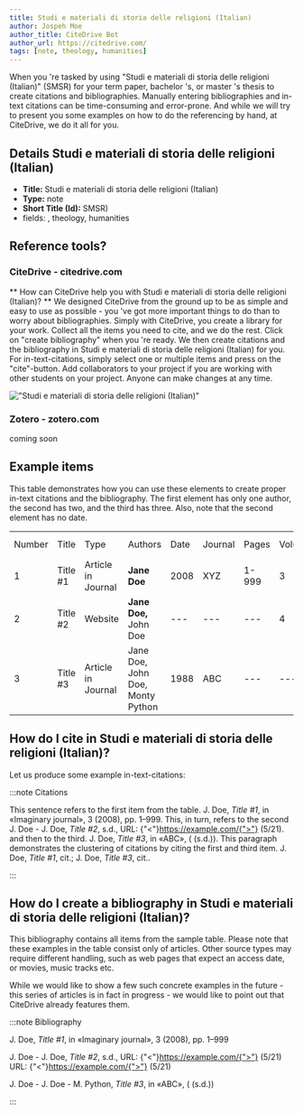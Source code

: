 ```yaml
---
title: Studi e materiali di storia delle religioni (Italian)
author: Jospeh Moe
author_title: CiteDrive Bot
author_url: https://citedrive.com/
tags: [note, theology, humanities]
---
```


When you 're tasked by using "Studi e materiali di storia delle religioni (Italian)" (SMSR) for your term paper, bachelor 's, or master 's thesis to create citations and bibliographies.
Manually entering bibliographies and in-text citations can be time-consuming and error-prone. And while we will try to present you some examples on how to do the referencing by hand, at CiteDrive, we do it all for you.

## Details  Studi e materiali di storia delle religioni (Italian)
* **Title:** Studi e materiali di storia delle religioni (Italian)
* **Type:** note
* **Short Title (Id):** SMSR)
* fields: , theology, humanities

## Reference tools?
### CiteDrive - citedrive.com
** How can CiteDrive help you with Studi e materiali di storia delle religioni (Italian)? **
We designed CiteDrive from the ground up to be as simple and easy to use as possible - you 've got more important things to do than to worry about bibliographies. Simply with CiteDrive, you create a library for your work. Collect all the items you need to cite, and we do the rest. Click on "create bibliography" when you 're ready. We then create citations and the bibliography in Studi e materiali di storia delle religioni (Italian) for you. For in-text-citations, simply select one or multiple items and press on the "cite"-button. Add collaborators to your project if you are working with other students on your project. Anyone can make changes at any time.


!["Studi e materiali di storia delle religioni (Italian)"](images/studi-e-materiali-di-storia-delle-religioni-italian.svg "Choose Studi e materiali di storia delle religioni (Italian) in the CiteDrive App")

### Zotero - zotero.com

coming soon

## Example items

This table demonstrates how you can use these elements to create proper in-text citations and the bibliography. The first element has only one author, the second has two, and the third has three. Also, note that the second element has no date.


<table>
  <tr>
   <td>Number
   </td>
   <td>Title
   </td>
   <td>Type
   </td>
   <td>Authors
   </td>
   <td>Date
   </td>
   <td>Journal
   </td>
   <td>Pages
   </td>
   <td>Volume
   </td>
   <td>Issue
   </td>
   <td>Access Date
   </td>
  </tr>
  <tr>
   <td>1
   </td>
   <td>Title #1
   </td>
   <td>Article in Journal
   </td>
   <td><strong>Jane Doe</strong>
   </td>
   <td>2008
   </td>
   <td>XYZ
   </td>
   <td>1-999
   </td>
   <td>3
   </td>
   <td>2
   </td>
   <td>--
   </td>
  </tr>
  <tr>
   <td>
2
   </td>
   <td>Title #2
   </td>
   <td>Website
   </td>
   <td><strong>Jane Doe, </strong>John Doe
   </td>
   <td>---
   </td>
   <td>---
   </td>
   <td>---
   </td>
   <td>4
   </td>
   <td>---
   </td>
   <td>2020-05-01
   </td>
  </tr>
  <tr>
   <td>3
   </td>
   <td>Title #3
   </td>
   <td>Article in Journal
   </td>
   <td>Jane Doe, John Doe, Monty Python
   </td>
   <td>1988
   </td>
   <td>ABC
   </td>
   <td>---
   </td>
   <td>---
   </td>
   <td>16
   </td>
   <td>---
   </td>
  </tr>
</table>



## How do I cite in  Studi e materiali di storia delle religioni (Italian)?

Let us produce some example in-text-citations:

:::note Citations


This sentence refers to the first item from the table. J. Doe,  <i>Title #1</i>, in «Imaginary journal», 3 (2008), pp. 1–999. This, in turn, refers to the second J. Doe - J. Doe,  <i>Title #2</i>,  s.d., URL: {"<"}https://example.com/{">"} (5/21).
and then to the third.  J. Doe,  <i>Title #3</i>, in «ABC», ( (s.d.)).
This paragraph demonstrates the clustering of citations by citing the first and third item. J. Doe, <i>Title #1</i>, cit.; J. Doe, <i>Title #3</i>, cit..

:::

## How do I create a bibliography in Studi e materiali di storia delle religioni (Italian)?

This bibliography contains all items from the sample table. Please note that these examples in the table consist only of articles. Other source types may require different handling, such as web pages that expect an access date, or movies, music tracks etc.

While we would like to show a few such concrete examples in the future - this series of articles is in fact in progress - we would like to point out that CiteDrive already features them.

:::note Bibliography

J. Doe,  <i>Title #1</i>, in «Imaginary journal», 3 (2008), pp. 1–999

J. Doe - J. Doe,  <i>Title #2</i>,  s.d., URL: {"<"}https://example.com/{">"} (5/21) URL: {"<"}https://example.com/{">"} (5/21)

J. Doe - J. Doe - M. Python,  <i>Title #3</i>, in «ABC», ( (s.d.))



:::


        